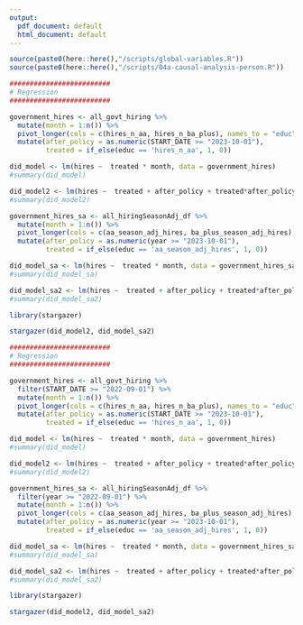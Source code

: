 ```yaml
---
output:
  pdf_document: default
  html_document: default
---
```

```r
source(paste0(here::here(),"/scripts/global-variables.R"))
source(paste0(here::here(),"/scripts/04a-causal-analysis-person.R"))
```

```r

#########################
# Regression 
#########################

government_hires <- all_govt_hiring %>% 
  mutate(month = 1:n()) %>% 
  pivot_longer(cols = c(hires_n_aa, hires_n_ba_plus), names_to = "educ", values_to = "hires") %>%
  mutate(after_policy = as.numeric(START_DATE >= "2023-10-01"), 
         treated = if_else(educ == 'hires_n_aa', 1, 0))

did_model <- lm(hires ~  treated * month, data = government_hires)
#summary(did_model)

did_model2 <- lm(hires ~  treated + after_policy + treated*after_policy, data = government_hires)
#summary(did_model2)

government_hires_sa <- all_hiringSeasonAdj_df %>% 
  mutate(month = 1:n()) %>% 
  pivot_longer(cols = c(aa_season_adj_hires, ba_plus_season_adj_hires), names_to = "educ", values_to = "hires") %>%
  mutate(after_policy = as.numeric(year >= "2023-10-01"), 
         treated = if_else(educ == 'aa_season_adj_hires', 1, 0))

did_model_sa <- lm(hires ~  treated * month, data = government_hires_sa)
#summary(did_model_sa)

did_model_sa2 <- lm(hires ~  treated + after_policy + treated*after_policy, data = government_hires_sa)
#summary(did_model_sa2)
```

```r
library(stargazer)

stargazer(did_model2, did_model_sa2)

```


```r

#########################
# Regression 
#########################

government_hires <- all_govt_hiring %>% 
  filter(START_DATE >= "2022-09-01") %>% 
  mutate(month = 1:n()) %>% 
  pivot_longer(cols = c(hires_n_aa, hires_n_ba_plus), names_to = "educ", values_to = "hires") %>%
  mutate(after_policy = as.numeric(START_DATE >= "2023-10-01"), 
         treated = if_else(educ == 'hires_n_aa', 1, 0))

did_model <- lm(hires ~  treated * month, data = government_hires)
#summary(did_model)

did_model2 <- lm(hires ~  treated + after_policy + treated*after_policy, data = government_hires)
#summary(did_model2)

government_hires_sa <- all_hiringSeasonAdj_df %>% 
  filter(year >= "2022-09-01") %>% 
  mutate(month = 1:n()) %>% 
  pivot_longer(cols = c(aa_season_adj_hires, ba_plus_season_adj_hires), names_to = "educ", values_to = "hires") %>%
  mutate(after_policy = as.numeric(year >= "2023-10-01"), 
         treated = if_else(educ == 'aa_season_adj_hires', 1, 0))

did_model_sa <- lm(hires ~  treated * month, data = government_hires_sa)
#summary(did_model_sa)

did_model_sa2 <- lm(hires ~  treated + after_policy + treated*after_policy, data = government_hires_sa)
#summary(did_model_sa2)
```


```r
library(stargazer)

stargazer(did_model2, did_model_sa2)

```






\begin{equation}
Y_{it} = \beta_0 + \beta_1 \text{Treatment}_i + \beta_2 \text{Post}_t + \beta_3 (\text{Treatment}_i \times \text{Post}_t) + \epsilon_{it}
\end{equation}
